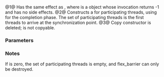 {{cpp/experimental/flex_barrier/title|flex_barrier}}
{{cpp/experimental/concurrency/flex_barrier/navbar}}

{{dcl begin}}
{{dcl|num=1|since=concurrency|1= 
explicit flex_barrier( std::ptrdiff_t num_threads );
}}
{{dcl|num=2|since=concurrency|1=
template&lt; class F &gt;
flex_barrier( std::ptrdiff_t num_threads, F completion );
}}
{{dcl|num=3|since=concurrency|1= 
flex_barrier( const flex_barrier &amp; ) = delete;
}}
{{dcl end}}

@1@ Has the same effect as {{c|flex_barrier(num_threads, c)}}, where {{tt|c}} is a {{named req|Callable}} object whose invocation returns -1 and has no side effects.
@2@ Constructs a {{tt|flex_barrier}} for {{c|num_threads}} participating threads, using {{c|completion}} for the completion phase. The set of participating threads is the first {{c|num_threads}} threads to arrive at the synchronization point.
@3@ Copy constructor is deleted; {{tt|flex_barrier}} is not copyable.

===Parameters===
{{par begin}}
{{par|num_threads|the number of participating threads for the {{tt|flex_barrier}}; must be non-negative}}
{{par|completion|a function object controlling the completion phase; must be {{named req|Callable}} with no arguments and return type {{lc|std::ptrdiff_t}}, and when invoked, must return a value no less than -1 and must not throw an exception}}
{{par hreq}}
{{par req named|F|CopyConstructible}}
{{par end}}

=== Notes ===
If {{c|num_threads}} is zero, the set of participating threads is empty, and flex_barrier can only be destroyed.

{{langlinks|zh}}